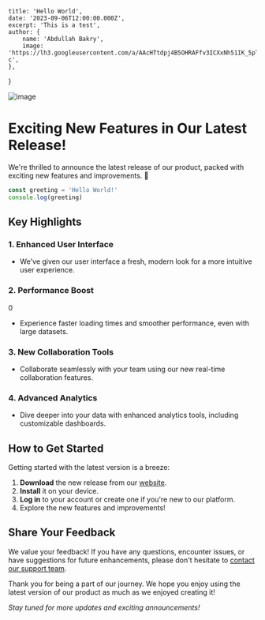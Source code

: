     title: 'Hello World',
    date: '2023-09-06T12:00:00.000Z',
    excerpt: 'This is a test',
    author: {
        name: 'Abdullah Bakry',
        image: 'https://lh3.googleusercontent.com/a/AAcHTtdpj4B5OHRAFfv3ICXxNh51IK_5pTZhhx2CJSKCZOGmFA=s96-c',
    },
}

![image](https://images.unsplash.com/photo-1693496830171-49a7d48cfc52?ixlib=rb-4.0.3&ixid=M3wxMjA3fDB8MHxlZGl0b3JpYWwtZmVlZHwyM3x8fGVufDB8fHx8fA%3D%3D&auto=format&fit=crop&w=800&q=60)

# Exciting New Features in Our Latest Release!

We're thrilled to announce the latest release of our product, packed with exciting new features and improvements. 🎉

```js
const greeting = 'Hello World!'
console.log(greeting)
```

## Key Highlights

### 1. Enhanced User Interface

-   We've given our user interface a fresh, modern look for a more intuitive user experience.

### 2. Performance Boost

0

-   Experience faster loading times and smoother performance, even with large datasets.

### 3. New Collaboration Tools

-   Collaborate seamlessly with your team using our new real-time collaboration features.

### 4. Advanced Analytics

-   Dive deeper into your data with enhanced analytics tools, including customizable dashboards.

## How to Get Started

Getting started with the latest version is a breeze:

1. **Download** the new release from our [website](https://www.example.com/download).
2. **Install** it on your device.
3. **Log in** to your account or create one if you're new to our platform.
4. Explore the new features and improvements!

## Share Your Feedback

We value your feedback! If you have any questions, encounter issues, or have suggestions for future enhancements, please don't hesitate to [contact our support team](mailto:support@example.com).

Thank you for being a part of our journey. We hope you enjoy using the latest version of our product as much as we enjoyed creating it!

_Stay tuned for more updates and exciting announcements!_
